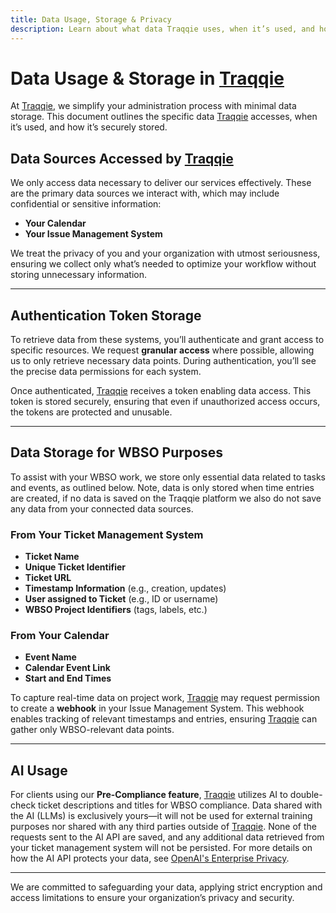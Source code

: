 ```yaml
---
title: Data Usage, Storage & Privacy
description: Learn about what data Traqqie uses, when it’s used, and how it’s securely stored.
---
```


# Data Usage & Storage in [Traqqie](https://traqqie.com)

At [Traqqie](https://traqqie.com), we simplify your administration process with minimal data storage. This document outlines the specific data [Traqqie](https://traqqie.com) accesses, when it’s used, and how it’s securely stored.

## Data Sources Accessed by [Traqqie](https://traqqie.com)

We only access data necessary to deliver our services effectively. These are the primary data sources we interact with, which may include confidential or sensitive information:

- **Your Calendar**
- **Your Issue Management System**

We treat the privacy of you and your organization with utmost seriousness, ensuring we collect only what’s needed to optimize your workflow without storing unnecessary information.

---

## Authentication Token Storage

To retrieve data from these systems, you’ll authenticate and grant access to specific resources. We request **granular access** where possible, allowing us to only retrieve necessary data points. During authentication, you’ll see the precise data permissions for each system.

Once authenticated, [Traqqie](https://traqqie.com) receives a token enabling data access. This token is stored securely, ensuring that even if unauthorized access occurs, the tokens are protected and unusable.

---

## Data Storage for WBSO Purposes

To assist with your WBSO work, we store only essential data related to tasks and events, as outlined below. Note, data is only stored when time entries are created, if no data is saved on the Traqqie platform we also do not save any data from your connected data sources.

### From Your Ticket Management System

- **Ticket Name**
- **Unique Ticket Identifier**
- **Ticket URL**
- **Timestamp Information** (e.g., creation, updates)
- **User assigned to Ticket** (e.g., ID or username)
- **WBSO Project Identifiers** (tags, labels, etc.)

### From Your Calendar

- **Event Name**
- **Calendar Event Link**
- **Start and End Times**

To capture real-time data on project work, [Traqqie](https://traqqie.com) may request permission to create a **webhook** in your Issue Management System. This webhook enables tracking of relevant timestamps and entries, ensuring [Traqqie](https://traqqie.com) can gather only WBSO-relevant data points.

---

## AI Usage

For clients using our **Pre-Compliance feature**, [Traqqie](https://traqqie.com) utilizes AI to double-check ticket descriptions and titles for WBSO compliance. Data shared with the AI (LLMs) is exclusively yours—it will not be used for external training purposes nor shared with any third parties outside of [Traqqie](https://traqqie.com). None of the requests sent to the AI API are saved, and any additional data retrieved from your ticket management system will not be persisted. For more details on how the AI API protects your data, see [OpenAI's Enterprise Privacy](https://openai.com/enterprise-privacy/).

---

<Tip>
We are committed to safeguarding your data, applying strict encryption and access limitations to ensure your organization’s privacy and security.
</Tip>